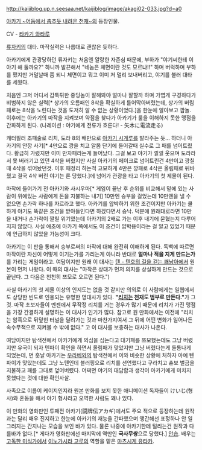 http://kaijiblog.up.n.seesaa.net/kaijiblog/image/akagi02-033.jpg?d=a0

[[아카기 ~어둠에서 춤추듯 내려온 천재~]]의 등장인물.

CV - [[타카기 와타루]]

[[류자키]]의 대타. 마작실력은 나름대로 괜찮은 듯하다.

아카기에게 관광당하던 류자키는 처음엔 얄랑한 자존심 때문에, 부하가 "야기씨한테 이야기 해 둘까요?" 하니까 발끈해서 "네놈은 체면이란 것도 모르냐!!" 하며 버럭하며 부하를 팼지만 거덜날때 쯤 되니 체면이고 뭐고 이미 저 멀리 보내버리고, 야기를 불러 대타를 세웠다.

처음엔 그저 어디서 갑툭튀한 중딩놈이 잘해봐야 얼마나 잘할까 하며 가볍게 구경하다가 비범하지 않은 실력[* 상가의 오름패인 8삭을 확실하게 틀어막아버렸는데, 상가의 버림패로는 8삭을 노린다는 것을 도저히 알 수 없는 상황이었다.]을 한눈에 알아보고 깜놀. 이후에는 아카기의 마작을 지켜보며 약점을 찾다가 아카기가 룰을 이해하지 못한 맹점을 간파하게 된다. (나레이션 : 야기에게 전류가 흐른다! - 矢木に電流走る)

캐터필러 조패술로 리치, 도라 8의 배만으로 [[아카기 시게루]]를 발라주는 듯… 하더니 아카기의 안깡 사기[* 4만으로 깡을 치고 알몸 단기에 들어갈때 실수로 그 패를 넘어트렸다. 황급히 가렸지만 이미 만자패라는게 들어났다. 그걸 보고 야기가 낄낄 웃으며 도라라서 못 버러기고 있던 4삭을 버렸지만 사실 아카기의 페이크로 넘어트린건 4만이고 깡칠때 4삭을 섞어놨던것. 이후 패정리 하는척 고묘하게 4만은 깡패로 4삭은 올림패로 뒤바꿨고 결국 4삭 버린 야기는 론 당했다.]에 넘어가 관광을 타고 아카기의 첫 제물이 된다.

마작에 들어가기 전 아카기와 사시우마[* 게임이 끝난 후 순위를 비교해서 밑에 있는 사람이 위에있는 사람에게 돈을 지불하는 내기] 10만엔 승부을 걸었는데 10만엔을 낼 수 없으면 손가락 하나를 자르라고 했다. 아카기를 압박하기 위한 조건이지만 아카기는 쿨하게 야기도 똑같은 조건을 받아들인다면 하겠다면서 승낙. 덕분에 원래대로라면 10만을 내거나 손가락이 짤릴 위기였는데 아카기의 2배로 가는 이후 내기에 묻혔는지 다루어지지 않았다. 사실 애초에 아카기 쪽에서도 이 조건이 압박용이라는 걸 알고 있었기 때문에 언급하지 않았을 가능성이 크다.

아카기는 이 판을 통해서 승부로써의 마작에 대해 완전히 이해하게 된다. 독백에 따르면 마작이란 자신이 어떻게 이기는가를 가리는게 아니라 반대로 '''얼마나 적을 지게 만드는가'''를 가리는 게임이라고. 여담이지만 원래 이 대사는 [[텐 - 텐호의 길을 걷는 쾌남아]]에서 원본이 먼저 나왔다. 이 때의 대사는 "마작은 상대가 먼저 의지를 상실하게 만드는 것으로 끝난다. 그 다음은 천천히 쯔모로 오르면 된다.")

사실 아카기의 첫 제물 이상의 인지도는 없을 것 같지만 의외로 이 사람에게는 일웹에서도 상당한 빈도로 인용되는 유명한 명대사가 있다. '''"[[마작의 역/1판역#s-1.2|리치]]는 천재도 범부로 만든다."'''가 그것. 마작 초보자들이 멘젠에서 무작정 리치를 거는 경우가 많기 때문에 리치가 가진 맹점을 가장 간결하게 설명하는 이 대사가 인기가 많다. 참고로 원 만화에서는 이전에 "리치는 암흑으로 뒤덮힌 터널을 달려가는 것과 마찬가지여서 그 뒤에 어떤 변화가 일어나든 속수무책으로 지켜볼 수 밖에 없다." 고 이 대사를 보충하는 대사가 나온다.

여담이지만 탐색전에서 아카기에게 의심을 심는다고 대기패를 쯔모했는데도 그냥 버렸지만 유국이 되자 텐파이 확인을 하면서 올림패가 맞았지만 그냥 버렸다는게 들통나게 되었는데, 먼 훗날 아카기는 [[우라베]]와의 탐색전에서 이와 비슷한 상황에 처하자 아예 텐파이가 맞았는데도 그냥 노텐인데 블러핑으로 리치를 선언했다고 구라치고 쵼보 벌금을 지불하고 패를 그대로 덮어버렸다. 어쩌면 야기의 대담함과 생각이 아카기에게 미치지 못했다는 것에 대한 확인사살.

사족으로 이름이 케이지인지라 원본 만화를 보지 못한 애니메이션 독자들이 けいじ(형사)와 혼동을 해서 야기 형사라고 오역한 사람도 꽤나 있다.

이 만화의 영화판인 투패전 아카기(闘牌伝アカギ)에서도 주요 적으로 등장하는데 원작과는 달리 매우 진지하고 한눈에 아카기의 재능을 간파했으며 앵간해선 표정하나 안 일그러지는 간지나는 모습을 보인 바가 있다. 물론 나중에 아카기한테 털리는건 원작과 다를바가 없다.[* 게다가 영화판에선 마지막에 역만인 '''국사무쌍'''으로 당했다.] [[안습]]. 배우는 [[고독한 미식가]]에서 [[이노가시라 고로]]의 역할을 맡은 [[마츠시게 유타카]].
